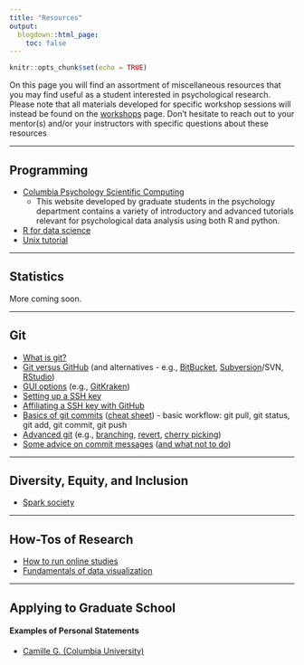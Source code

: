 ```yaml
---
title: "Resources"
output:
  blogdown::html_page:
    toc: false
---
```


```r
knitr::opts_chunk$set(echo = TRUE)
```

On this page you will find an assortment of miscellaneous resources that you may find useful as a student interested in psychological research. Please note that all materials developed for specific workshop sessions will instead be found on the [workshops](/workshops) page. Don't hesitate to reach out to your mentor(s) and/or your instructors with specific questions about these resources
<hr>
## Programming
<ul>
<li>[Columbia Psychology Scientific Computing](https://cu-psych-computing.github.io/cu-psych-comp-tutorial/){target="_blank"}
<ul><li>This website developed by graduate students in the psychology department contains a variety of introductory and advanced tutorials relevant for psychological data analysis using both R and python.</ul></li>
<li>[R for data science](https://r4ds.had.co.nz/){target="_blank"}
<li>[Unix tutorial](http://swcarpentry.github.io/shell-novice/){target="_blank"}
</ul>
<hr>
## Statistics

More coming soon.
<hr>
## Git
<ul>
<li>[What is git?](https://git-scm.com/book/en/v2/Getting-Started-A-Short-History-of-Git){target="_blank"}
<li>[Git versus GitHub](https://git-scm.com/book/en/v2/Getting-Started-A-Short-History-of-Git){target="_blank"} (and alternatives - e.g., [BitBucket](https://bitbucket.org/product){target="_blank"}, [Subversion](https://subversion.apache.org/){target="_blank"}/SVN, [RStudio](https://support.rstudio.com/hc/en-us/articles/200532077-Version-Control-with-Git-and-SVN){target="_blank"})
<li>[GUI options](https://lmgtfy.com/?q=git+gui+options) (e.g., [GitKraken](https://www.gitkraken.com/){target="_blank"})
<li>[Setting up a SSH key](https://www.digitalocean.com/community/tutorials/how-to-set-up-ssh-keys--2){target="_blank"}
<li>[Affiliating a SSH key with GitHub](https://help.github.com/en/github/authenticating-to-github/adding-a-new-ssh-key-to-your-github-account){target="_blank"}
<li>[Basics of git commits](https://confluence.atlassian.com/bitbucketserver/basic-git-commands-776639767.html){target="_blank"} ([cheat sheet](https://github.github.com/training-kit/downloads/github-git-cheat-sheet.pdf){target="_blank"}) - basic workflow: git pull, git status, git add, git commit, git push
<li>[Advanced git](https://rogerdudler.github.io/git-guide/){target="_blank"} (e.g., [branching](https://git-scm.com/book/en/v2/Git-Branching-Basic-Branching-and-Merging){target="_blank"}, [revert](https://www.atlassian.com/git/tutorials/undoing-changes/git-revert){target="_blank"}, [cherry picking](https://stackoverflow.com/questions/9339429/what-does-cherry-picking-a-commit-with-git-mean){target="_blank"})
<li>[Some advice on commit messages](https://chris.beams.io/posts/git-commit/){target="_blank"} ([and what not to do](http://www.commitlogsfromlastnight.com/){target="_blank"})
</ul>
<hr>
## Diversity, Equity, and Inclusion
<ul>
<li>[Spark society](https://www.sparksociety.org/){target="_blank"}
</ul>
<hr>
## How-Tos of Research
<ul>
<li>[How to run online studies](https://static1.squarespace.com/static/550f325ae4b0f7f604ae9822/t/5e6bba7d810aeb77251eb9d4/1584118397102/SHlabOnlineStudyHRB.pdf){target="_blank"}
<li>[Fundamentals of data visualization](https://clauswilke.com/dataviz/index.html){target="_blank"}
</ul>
<hr>
## Applying to Graduate School

#### Examples of Personal Statements
<ul>
<li>[Camille G. (Columbia University)](/uploads/cg_ps.pdf){target="_blank"}
</ul>
<br>